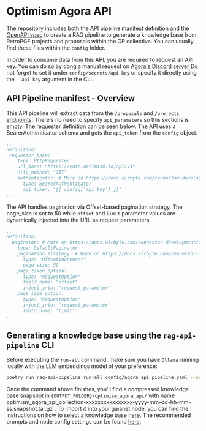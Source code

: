 # Optimism Agora API

The repository includes both the [API pipeline manifest](https://github.com/raid-guild/gaianet-rag-api-pipeline/blob/main/config/agora_api_pipeline.yaml)
definition and the [OpenAPI spec](https://github.com/raid-guild/gaianet-rag-api-pipeline/blob/main/config/agora_openapi.yaml) to create a RAG pipeline to generate a 
knowledge base from RetroPGF projects and proposals within the OP collective. You can usually find these files within the `config` folder.

In order to consume data from this API, you are required to request an API key. You can do so by dong a manual request on [Agora's Discord server](https://www.agora.xyz/#Product) 
Do not forget to set it under `config/secrets/api-key` or specify it directly using the `--api-key` argument in the CLI.

## API Pipeline manifest - Overview

This API pipeline will extract data from the `/proposals` and `/projects` [endpoints](https://github.com/raid-guild/gaianet-rag-api-pipeline/blob/main/config/agora_api_pipeline.yaml#L79). 
There's no need to specify `api_parameters` so this sections is [empty](https://github.com/raid-guild/gaianet-rag-api-pipeline/blob/main/config/agora_api_pipeline.yaml#L5). 
The requester definition can be seen below. The API uses a BearerAuthenticator schema and gets the `api_token` from the `config` object.

```yaml [agora_api_pipeline.yaml]
...
definition:
 requester_base:
    type: HttpRequester
    url_base: "https://vote.optimism.io/api/v1"
    http_method: "GET"
    authenticator: # More on https://docs.airbyte.com/connector-development/config-based/understanding-the-yaml-file/authentication
      type: BearerAuthenticator
      api_token: "{{ config['api_key'] }}"
...
```

The API handles pagination via Offset-based pagination strategy. The page_size is set to 50 while `offset` and `limit` parameter values are dynamically 
injected into the URL as request parameters.

```yaml [agora_api_pipeline.yaml]
...
definition:
  paginator: # More on https://docs.airbyte.com/connector-development/config-based/understanding-the-yaml-file/pagination
    type: DefaultPaginator
    pagination_strategy: # More on https://docs.airbyte.com/connector-development/config-based/understanding-the-yaml-file/pagination#offset-increment
      type: "OffsetIncrement"
      page_size: 50
    page_token_option:
      type: "RequestOption"
      field_name: "offset"
      inject_into: "request_parameter"
    page_size_option:
      type: "RequestOption"
      inject_into: "request_parameter"
      field_name: "limit"
...
```

## Generating a knowledge base using the `rag-api-pipeline` CLI

Before executing the `run-all` command, make sure you have `Ollama` running locally with the LLM embeddings model of your preference:

```bash [Terminal]
poetry run rag-api-pipeline run-all config/agora_api_pipeline.yaml --openapi-spec-file config/agora_openapi.yaml --llm-provider ollama
```

Once the command above finishes, you'll find a compressed knowledge base snapshot in
`{OUTPUT_FOLDER}/optimism_agora_api/` with name optimism_agora_api_collection-xxxxxxxxxxxxxxxx-yyyy-mm-dd-hh-mm-ss.snapshot.tar.gz`. To import it  into your 
gaianet node, you can find the instructions on how to select a knowledge base [here](https://docs.gaianet.ai/node-guide/customize#select-a-knowledge-base). 
The recommended prompts and node config settings can be found [here](/node-deployment#recommended-gaianet-node-configuration).
